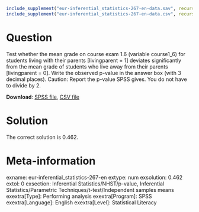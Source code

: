 ```{r, echo = FALSE, results = "hide"}
include_supplement("eur-inferential_statistics-267-en-data.sav", recursive = TRUE)
include_supplement("eur-inferential_statistics-267-en-data.csv", recursive = TRUE)
```

Question
========
Test whether the mean grade on course exam 1.6 (variable course1_6) for students living with their parents [livingparent = 1] deviates significantly from the mean grade of students who live away from their parents [livingparent = 0]. Write the observed p-value in the answer box (with 3 decimal places). Caution: Report the p-value SPSS gives. You do not have to divide by 2.

**Download**: [SPSS file](eur-inferential_statistics-267-en-data.sav), [CSV file](eur-inferential_statistics-267-en-data.csv)


Solution
========
The correct solution is 0.462.


Meta-information
================
exname: eur-inferential_statistics-267-en
extype: num
exsolution: 0.462
extol: 0
exsection: Inferential Statistics/NHST/p-value, Inferential Statistics/Parametric Techniques/t-test/Independent samples means
exextra[Type]: Performing analysis
exextra[Program]: SPSS
exextra[Language]: English
exextra[Level]: Statistical Literacy